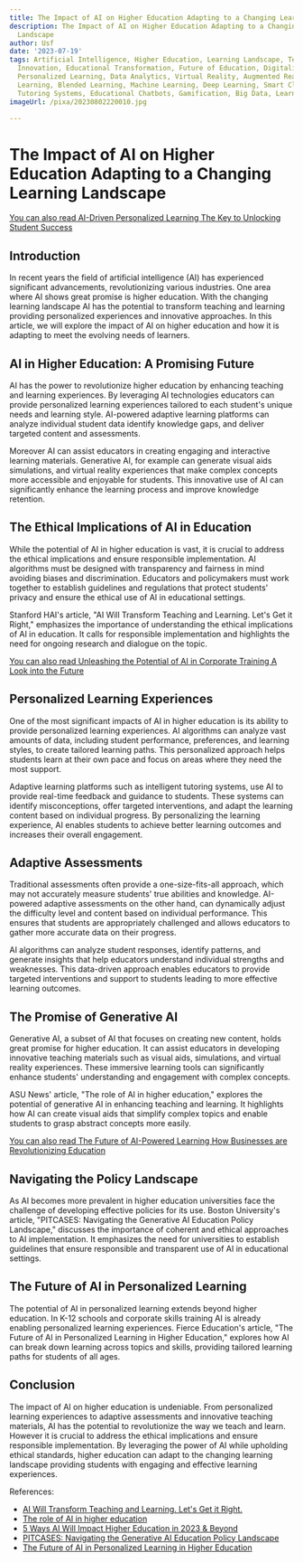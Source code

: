 ```yaml
---
title: The Impact of AI on Higher Education Adapting to a Changing Learning Landscape
description: The Impact of AI on Higher Education Adapting to a Changing Learning
  Landscape
author: Usf
date: '2023-07-19'
tags: Artificial Intelligence, Higher Education, Learning Landscape, Technology, Adaptation,
  Innovation, Educational Transformation, Future of Education, Digitalization, Automation,
  Personalized Learning, Data Analytics, Virtual Reality, Augmented Reality, Online
  Learning, Blended Learning, Machine Learning, Deep Learning, Smart Classrooms, Intelligent
  Tutoring Systems, Educational Chatbots, Gamification, Big Data, Learning Analytics
imageUrl: /pixa/20230802220010.jpg

---
```

# The Impact of AI on Higher Education Adapting to a Changing Learning Landscape

[You can also read AI-Driven Personalized Learning The Key  to Unlocking Student Success](AI-Driven%20Personalized%20Learning%20The%20Key%20to%20Unlocking%20Student%20Success)


## Introduction

In recent years the field of  artificial intelligence (AI) has experienced significant advancements,  revolutionizing various industries. One area where AI shows great promise is higher education. With  the changing learning landscape AI has the potential to transform teaching and learning providing  personalized experiences and innovative  approaches. In this article, we will explore the  impact  of AI  on higher education and how it  is adapting to meet the evolving needs of learners.

## AI in Higher Education: A Promising Future

AI  has the power to revolutionize higher education by enhancing teaching and learning experiences. By leveraging AI technologies educators can  provide personalized learning experiences tailored to each student's unique needs and learning style. AI-powered adaptive learning platforms can analyze individual student data identify knowledge gaps, and deliver targeted content and assessments.

Moreover AI can assist educators in creating engaging and  interactive learning materials. Generative AI, for example can  generate visual aids simulations, and  virtual reality experiences that make complex  concepts more accessible and  enjoyable for students. This  innovative use of AI can significantly enhance the  learning  process and improve knowledge retention.

## The Ethical  Implications of AI in Education

While the potential of AI in higher education is vast, it is crucial to address the ethical implications  and ensure responsible implementation. AI algorithms must be designed with transparency and fairness in mind avoiding biases and discrimination. Educators and policymakers must work together to establish guidelines and regulations that protect students' privacy and ensure the ethical  use of AI in  educational settings.

Stanford HAI's article, "AI Will Transform Teaching  and Learning. Let's Get it Right," emphasizes the importance of understanding the ethical implications of AI in  education.  It calls for  responsible implementation and highlights  the need for ongoing research and dialogue on the topic.

[You can also read Unleashing  the Potential of AI in Corporate Training A  Look into the Future](Unleashing%20the%20Potential%20of%20AI%20in%20Corporate%20Training%20A%20Look%20into%20the%20Future)


## Personalized  Learning Experiences

One of the most significant impacts of AI in higher education  is its ability to provide personalized learning experiences.  AI algorithms can analyze vast amounts of data, including student performance,  preferences, and learning styles, to create tailored learning paths. This personalized approach helps students learn at their own pace and focus  on areas where they need the most support.

Adaptive learning platforms such as intelligent tutoring systems, use AI to provide real-time feedback and guidance to students. These systems can identify misconceptions, offer targeted interventions, and adapt the learning  content based on individual progress. By personalizing the learning experience, AI enables students to achieve better learning outcomes and increases their overall engagement.

## Adaptive Assessments

Traditional assessments often provide a one-size-fits-all approach, which may not accurately measure students' true abilities and knowledge. AI-powered adaptive assessments  on the other hand, can dynamically  adjust the difficulty level and content based on individual performance. This ensures that students are appropriately challenged and allows  educators to gather more accurate data on their progress.

AI algorithms can  analyze student responses, identify patterns, and generate insights that  help educators understand individual strengths and weaknesses.  This data-driven approach enables educators to provide  targeted interventions and support to students leading to more effective learning outcomes.

## The Promise of Generative AI

Generative AI, a  subset  of AI that focuses on creating new  content, holds great promise for higher education. It can assist educators in developing innovative teaching materials such as visual aids, simulations, and virtual reality experiences. These immersive learning tools can significantly  enhance students'  understanding  and engagement with complex concepts.

ASU News' article, "The role of AI in higher education," explores the potential of generative AI in enhancing teaching and learning. It highlights how AI can create visual aids that simplify complex topics and enable students to grasp  abstract concepts more easily.

[You can also read The Future of AI-Powered Learning  How Businesses are Revolutionizing Education](The%20Future%20of%20AI-Powered%20Learning%20How%20Businesses%20are%20Revolutionizing%20Education)


##  Navigating the Policy Landscape

As AI  becomes more prevalent in higher education universities face the challenge of developing  effective policies for its  use. Boston University's article, "PITCASES: Navigating the  Generative  AI Education Policy Landscape," discusses  the importance of coherent and ethical approaches to  AI implementation. It emphasizes the  need for universities to  establish guidelines that ensure responsible  and transparent use of AI in educational settings.

## The Future of AI in Personalized Learning

The potential of  AI in  personalized learning extends beyond  higher education. In K-12 schools and corporate skills training AI is already enabling personalized learning experiences.  Fierce Education's article, "The Future of AI in Personalized Learning in Higher Education," explores how AI can break  down learning  across topics and skills, providing tailored learning paths for students of  all ages.

## Conclusion

The impact of AI  on higher education is undeniable. From personalized learning experiences to adaptive assessments and  innovative teaching materials, AI has the potential to revolutionize the  way we teach and learn. However it is crucial  to address the ethical implications and ensure responsible  implementation. By leveraging the power of AI while upholding ethical standards, higher education  can adapt to the changing learning landscape providing students  with engaging and effective  learning experiences.

References:
-  [AI  Will Transform Teaching  and Learning. Let's Get  it Right.](https://hai.stanford.edu/news/ai-will-transform-teaching-and-learning-lets-get-it-right)
- [The  role of AI in higher education](https://news.asu.edu/20230622-creativity-role-ai-higher-education)
- [5 Ways AI Will Impact Higher Education in 2023 &  Beyond](https://www.hurix.com/ways-ai-will-impact-higher-education-in-and-beyond/)
- [PITCASES: Navigating the  Generative AI Education Policy  Landscape](https://www.bu.edu/cds-faculty/2023/07/11/pitcases-navigating-the-generative-ai-education-policy-landscape/)
- [The Future of AI in  Personalized Learning in Higher  Education](https://www.fierceeducation.com/leadership/future-ai-personalized-learning-higher-education)